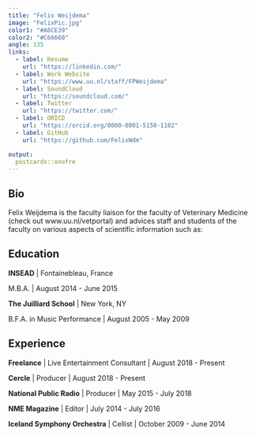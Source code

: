 ---
title: "Felix Weijdema"
image: "FelixPic.jpg"
color1: "#A6CE39"
color2: "#C66660"
angle: 135
links:
  - label: Resume
    url: "https://linkedin.com/"
  - label: Work Website
    url: "https://www.uu.nl/staff/FPWeijdema"
  - label: SoundCloud
    url: "https://soundcloud.com/"
  - label: Twitter
    url: "https://twitter.com/"
  - label: ORICD
    url: "https://orcid.org/0000-0001-5150-1102"
  - label: GitHub
    url: "https://github.com/FelixWdm"

output:
  postcards::onofre
---
 
## Bio

Felix Weijdema is the faculty liaison for the faculty of Veterinary Medicine (check out www.uu.nl/vetportal) and advices staff and students of the faculty on various aspects of scientific information such as:

## Education

**INSEAD** | Fontainebleau, France

M.B.A. | August 2014 - June 2015

**The Juilliard School** | New York, NY

B.F.A. in Music Performance | August 2005 - May 2009

## Experience

**Freelance** | Live Entertainment Consultant | August 2018 - Present

**Cercle** | Producer | August 2018 - Present

**National Public Radio** | Producer | May 2015 - July 2018

**NME Magazine** | Editor | July 2014 - July 2016

**Iceland Symphony Orchestra** | Cellist | October 2009 - June 2014
